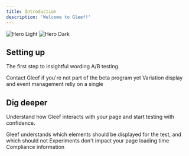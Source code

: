```yaml
---
title: Introduction
description: 'Welcome to Gleef!'
---
```


<img
    className="block dark:hidden"
    src="/images/hero-light.svg"
    alt="Hero Light"
/>
<img
    className="hidden dark:block"
    src="/images/hero-dark.svg"
    alt="Hero Dark"
/>

## Setting up

The first step to insightful wording A/B testing.

<CardGroup cols={2}>
    <Card
        title="Get your key"
        icon="key"
        href="https://mintlify.com/docs/development"
    >
        Contact Gleef if you're not part of the beta program yet
    </Card>
    <Card
        title="Include the script"
        icon="code"
        href="https://mintlify.com/docs/quickstart"
    >
        Variation display and event management relly on a single
    </Card>
</CardGroup>

## Dig deeper

Understand how Gleef interacts with your page and start testing with confidence.

<CardGroup cols={2}>
    <Card
        title="Replacement strategy"
        icon="repeat"
        href="https://mintlify.com/docs/settings/global"
    >
        Gleef understands which elements should be displayed for the test, and which should not
    </Card>
    <Card
        title="Response time"
        icon="gauge-simple-high"
        href="https://mintlify.com/docs/api-playground/openapi"
    >
        Experiments don't impact your page loading time
    </Card>
    <Card
        title="GDPR"
        icon="user-secret"
        href="https://mintlify.com/docs/components/accordion"
    >
        Compliance information
    </Card>
</CardGroup>
